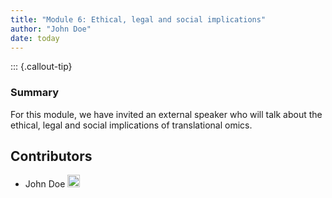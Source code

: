 ```yaml
---
title: "Module 6: Ethical, legal and social implications"
author: "John Doe"
date: today
---
```


::: {.callout-tip}

### Summary
For this module, we have invited an external speaker who will talk about the ethical, legal and social implications of translational omics.

## Contributors

- John Doe <a href="https://orcid.org/0009-XXXX" rel="orcid"><img src="img/ORCID_Logomark.png" alt="" width="20" height="20"/></a>
